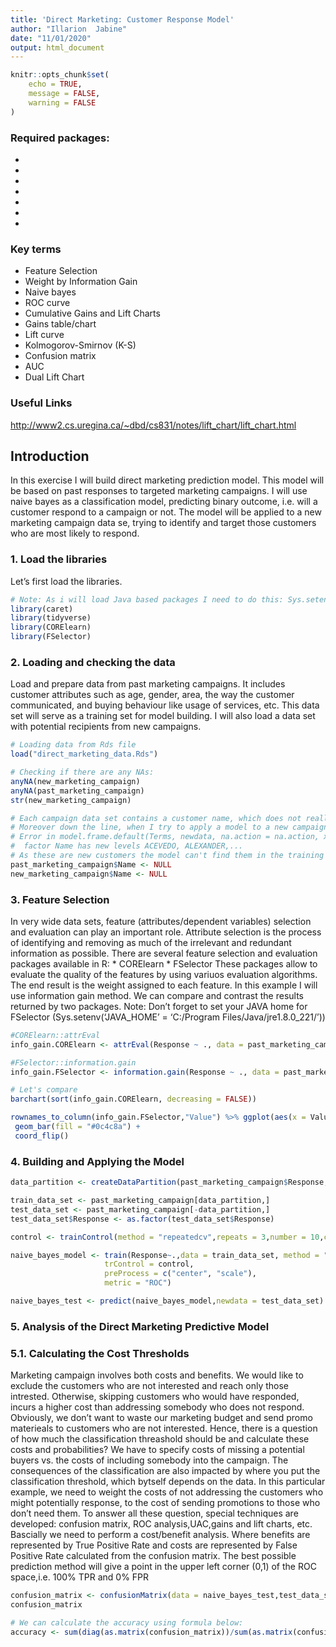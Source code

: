 ---
title: 'Direct Marketing: Customer Response Model'
author: "Illarion  Jabine"
date: "11/01/2020"
output: html_document
---

```{r setup, include=FALSE}
knitr::opts_chunk$set(
	echo = TRUE,
	message = FALSE,
	warning = FALSE
)
```


### Required packages:

* [caret]: Classification and Regression Training Toolbox
* [tidyverse]: Essential everyday tools 
* [lubridate]: Loads of functions to work with dates
* [FSelector]: Selecting Attributes
* [CORElearn]: Classification, Regression and Feature Evaluation
* [CustomerScoringMetrics]: Evaluation Metrics for Customer Scoring Models Depending on Binary Classifiers 
* [ROCR]: Visualizing the Performance of Scoring Classifiers

### Key terms
 * Feature Selection 
 * Weight by Information Gain
 * Naive bayes
 * ROC curve
 * Cumulative Gains and Lift Charts
 * Gains table/chart
 * Lift curve
 * Kolmogorov-Smirnov (K-S)
 * Confusion matrix
 * AUC
 * Dual Lift Chart

### Useful Links
<http://www2.cs.uregina.ca/~dbd/cs831/notes/lift_chart/lift_chart.html>

## Introduction

In this exercise I will build direct marketing prediction model.
This model will be based on past responses to targeted marketing campaigns. I will use naive bayes as a classification model, predicting binary outcome, i.e. will a customer respond to a campaign or not.
The model will be applied to a new marketing campaign data se, trying to identify and target those customers who are most likely to respond.


### 1. Load the libraries
Let's first load the libraries. 
```{r loading packages, message=FALSE, warning=FALSE}
# Note: As i will load Java based packages I need to do this: Sys.setenv('JAVA_HOME' = 'C:/Program Files/Java/jre1.8.0_221/')
library(caret)
library(tidyverse)
library(CORElearn)
library(FSelector)

```

### 2. Loading and checking the data

Load and prepare data from past marketing campaigns.
It includes customer attributes such as age, gender, area, the way the customer communicated, 
and buying behaviour like usage of services, etc.
This data set will serve as a training set for model building.
I will also load a data set with potential recipients from new campaigns.

```{r load the data and pre-process them}
# Loading data from Rds file
load("direct_marketing_data.Rds")

# Checking if there are any NAs:
anyNA(new_marketing_campaign)
anyNA(past_marketing_campaign)
str(new_marketing_campaign)

# Each campaign data set contains a customer name, which does not really bring any useful information.
# Moreover down the line, when I try to apply a model to a new campaign data set the system will throw me an error:
# Error in model.frame.default(Terms, newdata, na.action = na.action, xlev = object$xlevels) : 
#  factor Name has new levels ACEVEDO, ALEXANDER,...
# As these are new customers the model can't find them in the training data set. It's better to remove the names
past_marketing_campaign$Name <- NULL
new_marketing_campaign$Name <- NULL
```

### 3. Feature Selection 

In very wide data sets, feature (attributes/dependent variables) selection and evaluation can play an important role.
Attribute selection is the process of identifying and removing as much of the irrelevant and redundant information as possible.
There are several feature selection and evaluation packages available in R:
* CORElearn
* FSelector
These packages allow to evaluate the quality of the features by using variuos evaluation algorithms.
The end result is the weight assigned to each feature. In this example I will use information gain method.
We can compare and contrast the results returned by two packages.
 Note: Don't forget to set your JAVA home for FSelector (Sys.setenv('JAVA_HOME' = 'C:/Program Files/Java/jre1.8.0_221/'))
```{r Feature Selection: Weight by Information Gain}
#CORElearn::attrEval
info_gain.CORElearn <- attrEval(Response ~ ., data = past_marketing_campaign,  estimator = "InfGain")

#FSelector::information.gain
info_gain.FSelector <- information.gain(Response ~ ., data = past_marketing_campaign,)

# Let's compare
barchart(sort(info_gain.CORElearn, decreasing = FALSE))

rownames_to_column(info_gain.FSelector,"Value") %>% ggplot(aes(x = Value, weight = attr_importance)) +
 geom_bar(fill = "#0c4c8a") +
 coord_flip()

```

### 4. Building and Applying the Model

```{r}
data_partition <- createDataPartition(past_marketing_campaign$Response,p = 0.7,list = FALSE)

train_data_set <- past_marketing_campaign[data_partition,]
test_data_set <- past_marketing_campaign[-data_partition,]
test_data_set$Response <- as.factor(test_data_set$Response)

control <- trainControl(method = "repeatedcv",repeats = 3,number = 10,classProbs = TRUE, summaryFunction = twoClassSummary)

naive_bayes_model <- train(Response~.,data = train_data_set, method = "naive_bayes",
                     trControl = control,
                     preProcess = c("center", "scale"),
                     metric = "ROC")

naive_bayes_test <- predict(naive_bayes_model,newdata = test_data_set)

```

### 5. Analysis of the Direct Marketing Predictive Model


### 5.1. Calculating the Cost Thresholds

Marketing campaign involves both costs and benefits. We would like to exclude the customers who are not interested and reach only those intrested.
Otherwise, skipping customers who would have responded, incurs a higher cost than addressing somebody who does not respond.
Obviously, we don't want to waste our marketing budget and send promo materieals to customers who are not interested.
Hence, there is a question of how much the classification threashold should be and calculate these costs and probabilities?
We have to specify costs of missing a potential buyers vs. the costs of including somebody into the campaign.
The consequences of the classification are also impacted by where you put the classification threshold,
which bytself depends on the data.
In this particular example, we need to weight the costs of not addressing the customers who might potentially response,
to the cost of sending promotions to those who don't need them.
To answer all these question, special techniques are developed: confusion matrix, ROC analysis,UAC,gains and lift charts, etc.
Bascially we need to perform a cost/benefit analysis.
Where benefits are represented by True Positive Rate and costs are represented by False Positive Rate 
calculated from the confusion matrix.
The best possible prediction method will give a point in the upper left corner (0,1) of the ROC space,i.e. 100% TPR and 0% FPR

```{r}

confusion_matrix <- confusionMatrix(data = naive_bayes_test,test_data_set$Response)
confusion_matrix

# We can calculate the accuracy using formula below: 
accuracy <- sum(diag(as.matrix(confusion_matrix))/sum(as.matrix(confusion_matrix)))

```

